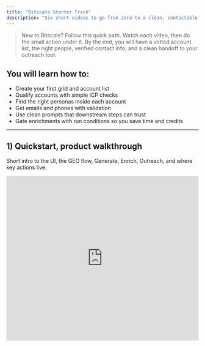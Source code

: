 ```yaml
---
title: "Bitscale Starter Track"
description: "Six short videos to go from zero to a clean, contactable list in Bitscale."
---
```


> New to Bitscale? Follow this quick path. Watch each video, then do the small action under it. By the end, you will have a vetted account list, the right people, verified contact info, and a clean handoff to your outreach tool.

## You will learn how to:

- Create your first grid and account list
- Qualify accounts with simple ICP checks
- Find the right personas inside each account
- Get emails and phones with validation
- Use clean prompts that downstream steps can trust
- Gate enrichments with run conditions so you save time and credits

---

## 1) Quickstart, product walkthrough

Short intro to the UI, the GEO flow, Generate, Enrich, Outreach, and where key actions live.

<div className="video-embed">
<iframe src="https://www.youtube.com/embed/87obvaf_Jr4?si=IgPeWFE4sL_qQUnE" title="Bitscale Quickstart" loading="lazy" width="100%" height="430" frameBorder="0" allow="accelerometer; autoplay; clipboard-write; encrypted-media; gyroscope; picture-in-picture; web-share" allowFullScreen />

</div>

> Next Steps : Create a new grid and import a small test list.

---

## 2) List building, find companies

How to apply location, size, industry filters, preview results, and import a vetted account list.

<div className="video-embed">
<iframe src="https://www.youtube.com/embed/Jm-qOpSqN6Y?si=9WjnGbNSihbg3RO5" title="Find Companies" loading="lazy" width="100%" height="430" frameBorder="0" allow="accelerometer; autoplay; clipboard-write; encrypted-media; gyroscope; picture-in-picture; web-share" allowFullScreen />

</div>

> Next Steps : Save your filters, import 200–500 rows, keep one grid per ICP slice.

---

## 3) Find people from a company

Map accounts to personas by title, department, seniority, time in company, and explode contacts to rows in a contact grid with account context carried over.

<div className="video-embed">
<iframe src="https://www.youtube.com/embed/2a8YBM0M2J8?si=9BMVuw-h3N7R78hB" title="Find People from Company" loading="lazy" width="100%" height="430" frameBorder="0" allow="accelerometer; autoplay; clipboard-write; encrypted-media; gyroscope; picture-in-picture; web-share" allowFullScreen />

</div>

> Next Steps : Fetch up to 5 personas per account, export to a new contact grid, include revenue or tier columns from the account grid.

---

## 4) Waterfalls, email and phone

How the email and phone waterfalls work across providers, charging only the winning hit, with optional validation to reduce bounces.

<div className="video-embed">
<iframe src="https://www.youtube.com/embed/w7g-RPhh8No?si=_jRC8rLDqnDzusdH" title="Email and Phone Waterfalls" loading="lazy" width="100%" height="430" frameBorder="0" allow="accelerometer; autoplay; clipboard-write; encrypted-media; gyroscope; picture-in-picture; web-share" allowFullScreen />

</div>

> Next Steps : Run email waterfall with validation on Tier-1, add results to columns, then run phone waterfall.

---

## 5) Writing prompts on Bitscale

Simple prompt structure, objective, stepwise directions, then context, and use the Output Formatter instead of inline formatting. Bit Prompter for first drafts.

<div className="video-embed">
<iframe src="https://www.youtube.com/embed/2K5F_CoM1js?si=36YCjdL6HK8AwIUP" title="Writing Effective Prompts" loading="lazy" width="100%" height="430" frameBorder="0" allow="accelerometer; autoplay; clipboard-write; encrypted-media; gyroscope; picture-in-picture; web-share" allowFullScreen />

</div>

> Next Steps : Add a prompt step that classifies ICP or generates a short value prop for each contact.

---

## 6) Run conditions

Gate enrichments so only the right rows run. Use building blocks, contains, equals, greater than, and, or, or a custom formula when branching gets complex.

<div className="video-embed">
<iframe src="https://www.youtube.com/embed/qoTeRNHU8B0?si=uG58X4AcTVC5QCzm" title="Run Conditions" loading="lazy" width="100%" height="430" frameBorder="0" allow="accelerometer; autoplay; clipboard-write; encrypted-media; gyroscope; picture-in-picture; web-share" allowFullScreen />

</div>

> Next Steps : Set `is_ICP = true` as a run condition on Find People and on validation steps to save credits.

---

## Checklist, you are ready to launch

- Account grids imported with saved filters
- `is_ICP` or tiers added as a column
- Contact grid created, contacts exploded to rows
- Email and phone waterfalls completed, validation on Tier-1
- Prompt steps outputting clean fields for downstream tools
- Run conditions in place to avoid wasted runs
- Integration connected (Instantly, Smartlead, Lemlist, Heyreach, HubSpot, Salesforce)

---